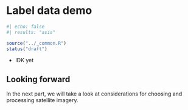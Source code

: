 # Label data demo {#sec-labels-demo}

```r
#| echo: false
#| results: "asis"

source("../_common.R")
status("draft")
```


- IDK yet


::: {.callout-note}
# Looking forward

In the next part, we will take a look at considerations for choosing and processing satellite imagery.
:::
